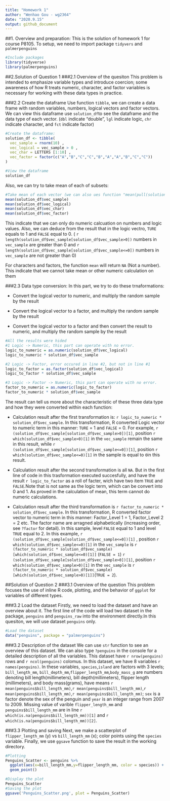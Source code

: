 ```yaml
---
title: "Homework 1"
author: "Wenhao Gou - wg2364"
date: "2020.9.15"
output: github_document
---
```

##1. Overview and preparation:
This is the solution of homework 1 for course P8105. To setup, we need to import package `tidyvers` and `palmerpenguins`
```r
#Include packages
library(tidyverse)
library(palmerpenguins)
```

##2.Solution of Question 1
###2.1 Overview of the quesiton
This problem is intended to emphasize variable types and introduce coercion; some awareness of how R treats numeric, character, and factor variables is necessary for working with these data types in practice.

###2.2 Create the dataframe
Use function `tibble`, we can create a data frame with random variables, numbers, logical vectors and factor vectors. We can view this dataframe use `solution_df`to see the dataframe and the  data type of each vector. (`dbl` indicate "double", `lgl` indicate logic, `chr` indicate character, and `fct` indicate factor)
```r
#Create the dataframe:
solution_df <- tibble(
  vec_sample = rnorm(10) , 
  vec_logical = vec_sample > 0 ,
  vec_char = LETTERS [1:10] ,
  vec_factor = factor(c("A","B","C","C","B","A","A","B","C","C"))
)

#View the dataframe
solution_df
```
Also, we can try to take mean of each of subsets:
```r
#Take mean of each vector (we can also ues function "mean(pull(solution_df,col_you_want))" )
mean(solution_df$vec_sample)
mean(solution_df$vec_logical)
mean(solution_df$vec_char)
mean(solution_df$vec_factor)
```
This indicate that we can only do numeric calcuation on numbers and logic values. Also, we can deduce from the result that in the logic vectro, `TURE` equals to 1 and `FALSE` equal to 0. ( ``r length(solution_df$vec_sample[solution_df$vec_sample>0])`` numbers in `vec_sample` are greater than 0 and ``r length(solution_df$vec_sample[solution_df$vec_sample<=0])`` numbers in `vec_sample` are not greater than 0)

For characters and factors, the function `mean` will return `NA` (Not a number). This indicate that we cannot take mean or other numeric calculation on them

###2.3 Data type conversion:
In this part, we try to do these trnaformations: 

* Convert the logical vector to numeric, and multiply the random sample by the result

* Convert the logical vector to a factor, and multiply the random sample by the result

* Convert the logical vector to a factor and then convert the result to numeric, and multiply the random sample by the result
```r
#All the results were hided
#1 Logic -> Numeric, this part can operate with no error.
logic_to_numeric = as.numeric(solution_df$vec_logical)
logic_to_numeric * solution_df$vec_sample

#2 Logic -> Factor, error occured in line #2, but not in line #1
logic_to_factor = as.factor(solution_df$vec_logical)
logic_to_factor * solution_df$vec_sample

#3 Logic -> Factor -> Numeric, this part can operate with no error. 
factor_to_numeric = as.numeric(logic_to_factor)
factor_to_numeric * solution_df$vec_sample
```
The result can tell us more about the characteristic of these three data type and how they were converted within each function:

* Calculation result after the first transformation is:
``r logic_to_numeric * solution_df$vec_sample``. In this transformation, R converted Logic vector to numeric term in this manner: `TURE` = 1 and `FALSE` = 0. For example, ``r (solution_df$vec_sample[solution_df$vec_sample>0])[1]``, position ``r which(solution_df$vec_sample>0)[1]``  in the `vec_sample` remain the same in this result, while ``r (solution_df$vec_sample[solution_df$vec_sample<=0])[1]``, position ``r which(solution_df$vec_sample<=0)[1]`` in the sample is equal to `0`in this result. 

* Calculation result after the second transformation is all `NA`. But in the first line of code in this trasformation executed succesfully, and have the result ``r logic_to_factor`` as a roll of facter, wich have two item `TRUE` and `FALSE`.Note that is not same as the logic term, which can be convert into 0 and 1. As proved in the calculation of mean, this term cannot do numeric calculations.

* Calculation result after the third transformation is ``r factor_to_numeric * solution_df$vec_sample``. In this transformation, R converted factor vector to numeric term in this manner: Factor_Level 1 = 1, Factor_Level 2 = 2 etc. The factor name are arragned alphabetically (increasing order, see `?factor` for detail). In this sample, level  `FALSE` equal to 1 and level `TRUE` equal to 2. 
In this example, ``r (solution_df$vec_sample[solution_df$vec_sample<=0])[1]``
, position ``r which(solution_df$vec_sample<=0)[1]``  in the `vec_sample` is ``r (factor_to_numeric * solution_df$vec_sample)[which(solution_df$vec_sample<=0)[1]]`` (`FALSE = 1`)
 ``r (solution_df$vec_sample[solution_df$vec_sample>0])[1]``, position ``r which(solution_df$vec_sample>0)[1]`` in the `vec_sample` is ``r (factor_to_numeric * solution_df$vec_sample)[which(solution_df$vec_sample>0)[1]]``(`TRUE = 2`).  

##Solution of Question 2
###3.1 Overview of the question
This problem focuses the use of inline R code, plotting, and the behavior of `ggplot` for variables of different types.

###3.2 Load the dataset
Firstly, we need to load the dataset and have an overview about it. The first line of the code will load two dataset in the package, `penguins` and `penguins_raw` into the environment directly.In this quesiton, we will use dataset `penguins` only.
```r
#Load the dataset
data("penguins", package = "palmerpenguins")
```
###3.2 Description of the dataset
We can use `str` function to see an overview of this dataset.  We can also type `?penguins` in the console for a detailed description of all the variables. 
 This dataset have ``r nrow(penguins)`` rows and ``r ncol(penguins)`` colomus. In this dataset, we have 8 variables ``r names(penguins) ``. In these variables, `species`,`island ` are factors with 3 levels; `bill_length_mm`, `bill_depth_mm`,`flipper_length_mm`,`body_mass_g` are numbers denoting bill length(millimeters), bill depth(millimeters), flipper length (millimeters), and body mass(grams), have means `r mean(penguins$bill_length_mm)`,`r mean(penguins$bill_length_mm)`,`r mean(penguins$bill_length_mm)`,`r mean(penguins$bill_length_mm)`; `sex` is a factor denote the sex of the penguin and `year` is an integer range from 2007 to 2009. Missing value of varible `flipper_length_mm` and `penguins$bill_length_mm` are in line ``r which(is.na(penguins$bill_length_mm))[1]`` and ``r which(is.na(penguins$bill_length_mm))[2]``. 
 
###3.3 Plotting and saving
Next, we make a scatterplot of `flipper_length_mm` (y) vs `bill_length_mm` (x); color points using the `species` variable. Finally, we use `ggsave` function to save the result in the working directory. 
```r
#Plotting
Penguins_Scatter <- penguins %>% 
  ggplot(aes(x=bill_length_mm,y=flipper_length_mm, color = species)) + 
  geom_point()

#Display the plot
Penguins_Scatter
#Saving the plot
ggsave('Penguins_Scatter.png', plot = Penguins_Scatter)
```
